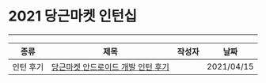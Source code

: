 
# 2021 당근마켓 인턴십

---

| 종류 | 제목 | 작성자 | 날짜 |
| --- | --- | --- | --- |
| 인턴 후기 | [당근마켓 안드로이드 개발 인턴 후기](https://developer-munny.tistory.com/4) | <Author author={authors.경문이네개발일지} /> | 2021/04/15 |
